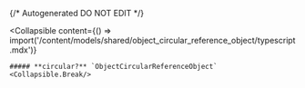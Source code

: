 {/* Autogenerated DO NOT EDIT  */}

<Collapsible
    content={() => import('/content/models/shared/object_circular_reference_object/typescript.mdx')}
>
    ##### **circular?** `ObjectCircularReferenceObject`
    <Collapsible.Break/>
</Collapsible>

